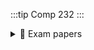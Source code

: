 :::tip Comp 232
:::

<details>
<summary>📝 Exam papers</summary>

## Main
> - <AuthenticatedLink href="https://google.com" Icon={FaFileAlt} title="2021 Exam"/>
> - <AuthenticatedLink href="https://google.com" Icon={FaFileAlt} title="2022 Exam"/>
</details>
